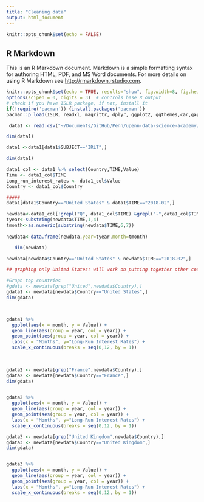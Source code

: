 ```yaml
---
title: "Cleaning data"
output: html_document
---
```


```r
knitr::opts_chunk$set(echo = FALSE)
```

## R Markdown

This is an R Markdown document. Markdown is a simple formatting syntax for authoring HTML, PDF, and MS Word documents. For more details on using R Markdown see <http://rmarkdown.rstudio.com>.

```r
knitr::opts_chunk$set(echo = TRUE, results="show", fig.width=8, fig.height=4, warning=FALSE)
options(scipen = 0, digits = 3)  # controls base R output
# check if you have ISLR package, if not, install it
if(!require('pacman')) {install.packages('pacman')}
pacman::p_load(ISLR, readxl, magrittr, dplyr, ggplot2, ggthemes,car,gapminder)
```


```r
 data1 <- read.csv("~/Documents/GitHub/Penn/upenn-data-science-academy/Final Project/Data/OECD Data/long_term_interest_rates.csv", header=T, stringsAsFactors = FALSE)

dim(data1)
```

```r
data1 <-data1[data1$SUBJECT=="IRLT",]

dim(data1)
```


```r
data1_col <- data1 %>% select(Country,TIME,Value)
Time <- data1_col$TIME
Long_run_interest_rates <- data1_col$Value
Country <- data1_col$Country

#####
data1[data1$Country=="United States" & data1$TIME=="2018-02",]

newdata<-data1_col[!grepl("Q", data1_col$TIME) &grepl("-",data1_col$TIME),]
tyear<-substring(newdata$TIME,1,4)
tmonth<-as.numeric(substring(newdata$TIME,6,7))
 
newdata<-data.frame(newdata,year=tyear,month=tmonth)

   dim(newdata)

```
```r
newdata[newdata$Country=="United States" & newdata$TIME=="2018-02",]
```


```r
## graphing only United States: will work on putting together other countries tomorrow

#Graph top countries
#gdata <- newdata[grep("United",newdata$Country),]
gdata1 <- newdata[newdata$Country=="United States",]
dim(gdata)




```


```r
gdata1 %>% 
  ggplot(aes(x = month, y = Value)) +
  geom_line(aes(group = year, col = year)) +
  geom_point(aes(group = year, col = year)) +
  labs(x = "Months", y="Long-Run Interest Rates") +
  scale_x_continuous(breaks = seq(0,12, by = 1)) 
  
            
```


```r
gdata2 <- newdata[grep("France",newdata$Country),]
gdata2 <- newdata[newdata$Country=="France",]
dim(gdata)


gdata2 %>% 
  ggplot(aes(x = month, y = Value)) +
  geom_line(aes(group = year, col = year)) +
  geom_point(aes(group = year, col = year)) +
  labs(x = "Months", y="Long-Run Interest Rates") +
  scale_x_continuous(breaks = seq(0,12, by = 1)) 
```
```r
gdata3 <- newdata[grep("United Kingdom",newdata$Country),]
gdata3 <- newdata[newdata$Country=="United Kingdom",]
dim(gdata)


gdata3 %>% 
  ggplot(aes(x = month, y = Value)) +
  geom_line(aes(group = year, col = year)) +
  geom_point(aes(group = year, col = year)) +
  labs(x = "Months", y="Long-Run Interest Rates") +
  scale_x_continuous(breaks = seq(0,12, by = 1)) 
```

